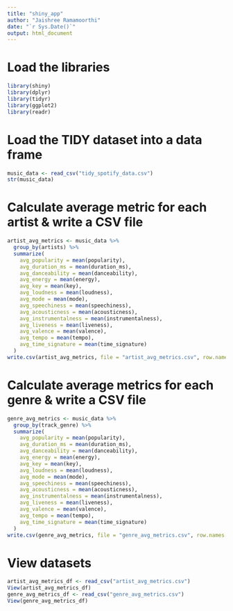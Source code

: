 ```yaml
---
title: "shiny_app"
author: "Jaishree Ramamoorthi"
date: "`r Sys.Date()`"
output: html_document
---
```

# Load the libraries
```r
library(shiny)
library(dplyr)
library(tidyr)
library(ggplot2)
library(readr)
```

# Load the TIDY dataset into a data frame
```r
music_data <- read_csv("tidy_spotify_data.csv")
str(music_data)
```

# Calculate average metric for each artist & write a CSV file 
```r
artist_avg_metrics <- music_data %>%
  group_by(artists) %>%
  summarize(
    avg_popularity = mean(popularity),
    avg_duration_ms = mean(duration_ms),
    avg_danceability = mean(danceability),
    avg_energy = mean(energy),
    avg_key = mean(key),
    avg_loudness = mean(loudness),
    avg_mode = mean(mode),
    avg_speechiness = mean(speechiness),
    avg_acousticness = mean(acousticness),
    avg_instrumentalness = mean(instrumentalness),
    avg_liveness = mean(liveness),
    avg_valence = mean(valence),
    avg_tempo = mean(tempo),
    avg_time_signature = mean(time_signature)
  )
write.csv(artist_avg_metrics, file = "artist_avg_metrics.csv", row.names = FALSE)
```

# Calculate average metrics for each genre & write a CSV file 
```r
genre_avg_metrics <- music_data %>%
  group_by(track_genre) %>%
  summarize(
    avg_popularity = mean(popularity),
    avg_duration_ms = mean(duration_ms),
    avg_danceability = mean(danceability),
    avg_energy = mean(energy),
    avg_key = mean(key),
    avg_loudness = mean(loudness),
    avg_mode = mean(mode),
    avg_speechiness = mean(speechiness),
    avg_acousticness = mean(acousticness),
    avg_instrumentalness = mean(instrumentalness),
    avg_liveness = mean(liveness),
    avg_valence = mean(valence),
    avg_tempo = mean(tempo),
    avg_time_signature = mean(time_signature)
  )
write.csv(genre_avg_metrics, file = "genre_avg_metrics.csv", row.names = FALSE)
```

# View datasets 
```r
artist_avg_metrics_df <- read_csv("artist_avg_metrics.csv")
View(artist_avg_metrics_df)
genre_avg_metrics_df <- read_csv("genre_avg_metrics.csv")
View(genre_avg_metrics_df)
```

